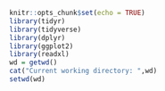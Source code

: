 ```r
knitr::opts_chunk$set(echo = TRUE)
library(tidyr)
library(tidyverse)
library(dplyr)
library(ggplot2)
library(readxl)
wd = getwd()
cat("Current working directory: ",wd)
setwd(wd)
```